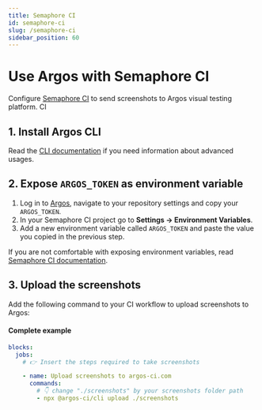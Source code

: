 ```yaml
---
title: Semaphore CI
id: semaphore-ci
slug: /semaphore-ci
sidebar_position: 60
---
```



# Use Argos with Semaphore CI

Configure [Semaphore CI](https://semaphoreci.com/) to send screenshots to Argos visual testing platform. CI

## 1. Install Argos CLI

<InstallDevDep dependency="@argos-ci/cli" />

Read the [CLI documentation](/argos-cli#advanced-usage) if you need information about
advanced usages.

## 2. Expose `ARGOS_TOKEN` as environment variable

1. Log in to [Argos](https://app.argos-ci.com), navigate to your repository settings and copy your `ARGOS_TOKEN`.
2. In your Semaphore CI project go to **Settings -> Environment Variables**.
3. Add a new environment variable called `ARGOS_TOKEN` and paste the value you copied in the previous step.

If you are not comfortable with exposing environment variables, read [Semaphore CI documentation](https://docs.semaphoreci.com/ci-cd-environment/environment-variables/).

## 3. Upload the screenshots

Add the following command to your CI workflow to upload screenshots to Argos:

<RunPkgCommand command="@argos-ci/cli upload ./screenshots" />

#### Complete example

```yml title=".semaphore/semaphore.yml"
blocks:
  jobs:
    # 👉 Insert the steps required to take screenshots

    - name: Upload screenshots to argos-ci.com
      commands:
        # 👇 change "./screenshots" by your screenshots folder path
        - npx @argos-ci/cli upload ./screenshots
```

<Enjoy />
